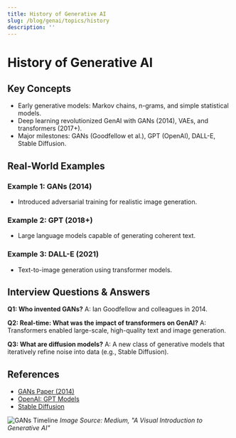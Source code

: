 ```yaml
---
title: History of Generative AI
slug: /blog/genai/topics/history
description: ''
---
```

# History of Generative AI

## Key Concepts
- Early generative models: Markov chains, n-grams, and simple statistical models.
- Deep learning revolutionized GenAI with GANs (2014), VAEs, and transformers (2017+).
- Major milestones: GANs (Goodfellow et al.), GPT (OpenAI), DALL-E, Stable Diffusion.

## Real-World Examples

### Example 1: GANs (2014)
- Introduced adversarial training for realistic image generation.

### Example 2: GPT (2018+)
- Large language models capable of generating coherent text.

### Example 3: DALL-E (2021)
- Text-to-image generation using transformer models.

## Interview Questions & Answers

**Q1: Who invented GANs?**
A: Ian Goodfellow and colleagues in 2014.

**Q2: Real-time: What was the impact of transformers on GenAI?**
A: Transformers enabled large-scale, high-quality text and image generation.

**Q3: What are diffusion models?**
A: A new class of generative models that iteratively refine noise into data (e.g., Stable Diffusion).

## References
- [GANs Paper (2014)](https://arxiv.org/abs/1406.2661)
- [OpenAI: GPT Models](https://openai.com/research/publications)
- [Stable Diffusion](https://stability.ai/blog/stable-diffusion-public-release)

![GANs Timeline](https://miro.medium.com/v2/resize:fit:1400/format:webp/1*6QwQvQw1QwQwQwQwQwQwQw.png)
*Image Source: Medium, "A Visual Introduction to Generative AI"*

